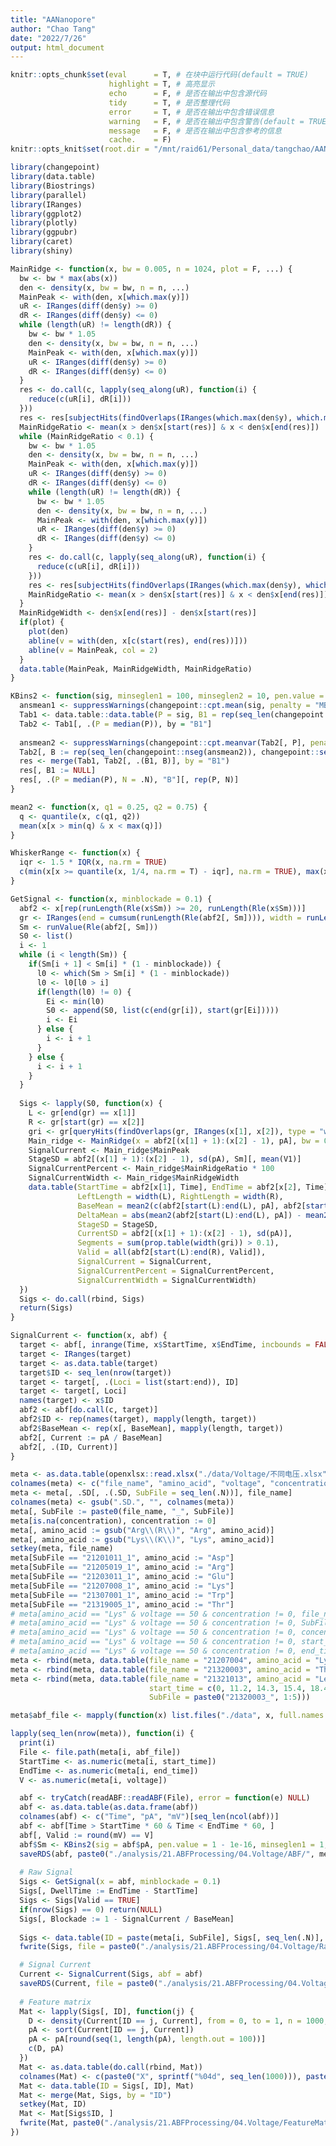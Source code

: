 ```yaml
---
title: "AANanopore"
author: "Chao Tang"
date: "2022/7/26"
output: html_document
---
```


```r
knitr::opts_chunk$set(eval      = T, # 在块中运行代码(default = TRUE)
                      highlight = T, # 高亮显示
                      echo      = F, # 是否在输出中包含源代码
                      tidy      = T, # 是否整理代码
                      error     = T, # 是否在输出中包含错误信息
                      warning   = F, # 是否在输出中包含警告(default = TRUE)
                      message   = F, # 是否在输出中包含参考的信息
                      cache.    = F)
knitr::opts_knit$set(root.dir = "/mnt/raid61/Personal_data/tangchao/AANanopore")
```

```r
library(changepoint)
library(data.table)
library(Biostrings)
library(parallel)
library(IRanges)
library(ggplot2)
library(plotly)
library(ggpubr)
library(caret)
library(shiny)
```

```r
MainRidge <- function(x, bw = 0.005, n = 1024, plot = F, ...) {
  bw <- bw * max(abs(x))
  den <- density(x, bw = bw, n = n, ...)
  MainPeak <- with(den, x[which.max(y)])
  uR <- IRanges(diff(den$y) >= 0)
  dR <- IRanges(diff(den$y) <= 0)
  while (length(uR) != length(dR)) {
    bw <- bw * 1.05
    den <- density(x, bw = bw, n = n, ...)
    MainPeak <- with(den, x[which.max(y)])
    uR <- IRanges(diff(den$y) >= 0)
    dR <- IRanges(diff(den$y) <= 0)
  }
  res <- do.call(c, lapply(seq_along(uR), function(i) {
    reduce(c(uR[i], dR[i]))
  }))
  res <- res[subjectHits(findOverlaps(IRanges(which.max(den$y), which.max(den$y)), res))]
  MainRidgeRatio <- mean(x > den$x[start(res)] & x < den$x[end(res)])
  while (MainRidgeRatio < 0.1) {
    bw <- bw * 1.05
    den <- density(x, bw = bw, n = n, ...)
    MainPeak <- with(den, x[which.max(y)])
    uR <- IRanges(diff(den$y) >= 0)
    dR <- IRanges(diff(den$y) <= 0)
    while (length(uR) != length(dR)) {
      bw <- bw * 1.05
      den <- density(x, bw = bw, n = n, ...)
      MainPeak <- with(den, x[which.max(y)])
      uR <- IRanges(diff(den$y) >= 0)
      dR <- IRanges(diff(den$y) <= 0)
    }
    res <- do.call(c, lapply(seq_along(uR), function(i) {
      reduce(c(uR[i], dR[i]))
    }))
    res <- res[subjectHits(findOverlaps(IRanges(which.max(den$y), which.max(den$y)), res))]
    MainRidgeRatio <- mean(x > den$x[start(res)] & x < den$x[end(res)])
  }
  MainRidgeWidth <- den$x[end(res)] - den$x[start(res)]
  if(plot) {
    plot(den)
    abline(v = with(den, x[c(start(res), end(res))]))
    abline(v = MainPeak, col = 2)
  }
  data.table(MainPeak, MainRidgeWidth, MainRidgeRatio)
}

KBins2 <- function(sig, minseglen1 = 100, minseglen2 = 10, pen.value = 1e-3) {
  ansmean1 <- suppressWarnings(changepoint::cpt.mean(sig, penalty = "MBIC", method = "PELT", minseglen = minseglen1))
  Tab1 <- data.table::data.table(P = sig, B1 = rep(seq_len(changepoint::nseg(ansmean1)), changepoint::seg.len(ansmean1)))
  Tab2 <- Tab1[, .(P = median(P)), by = "B1"]
  
  ansmean2 <- suppressWarnings(changepoint::cpt.meanvar(Tab2[, P], penalty = "Asymptotic", pen.value = pen.value, method = "PELT", minseglen = minseglen2))
  Tab2[, B := rep(seq_len(changepoint::nseg(ansmean2)), changepoint::seg.len(ansmean2))]
  res <- merge(Tab1, Tab2[, .(B1, B)], by = "B1")
  res[, B1 := NULL]
  res[, .(P = median(P), N = .N), "B"][, rep(P, N)]
}

mean2 <- function(x, q1 = 0.25, q2 = 0.75) {
  q <- quantile(x, c(q1, q2))
  mean(x[x > min(q) & x < max(q)])
}

WhiskerRange <- function(x) {
  iqr <- 1.5 * IQR(x, na.rm = TRUE)
  c(min(x[x >= quantile(x, 1/4, na.rm = T) - iqr], na.rm = TRUE), max(x[x <= quantile(x, 3/4, na.rm = T) + iqr], na.rm = TRUE))
}

GetSignal <- function(x, minblockade = 0.1) {
  abf2 <- x[rep(runLength(Rle(x$Sm)) >= 20, runLength(Rle(x$Sm)))]
  gr <- IRanges(end = cumsum(runLength(Rle(abf2[, Sm]))), width = runLength(Rle(abf2[, Sm])))
  Sm <- runValue(Rle(abf2[, Sm]))
  S0 <- list()
  i <- 1
  while (i < length(Sm)) {
    if(Sm[i + 1] < Sm[i] * (1 - minblockade)) {
      l0 <- which(Sm > Sm[i] * (1 - minblockade))
      l0 <- l0[l0 > i]
      if(length(l0) != 0) {
        Ei <- min(l0)
        S0 <- append(S0, list(c(end(gr[i]), start(gr[Ei]))))
        i <- Ei
      } else {
        i <- i + 1
      }
    } else {
      i <- i + 1
    }
  }
  
  Sigs <- lapply(S0, function(x) {
    L <- gr[end(gr) == x[1]]
    R <- gr[start(gr) == x[2]]
    gri <- gr[queryHits(findOverlaps(gr, IRanges(x[1], x[2]), type = "within"))]
    Main_ridge <- MainRidge(x = abf2[(x[1] + 1):(x[2] - 1), pA], bw = 0.005)
    SignalCurrent <- Main_ridge$MainPeak
    StageSD = abf2[(x[1] + 1):(x[2] - 1), sd(pA), Sm][, mean(V1)]
    SignalCurrentPercent <- Main_ridge$MainRidgeRatio * 100
    SignalCurrentWidth <- Main_ridge$MainRidgeWidth
    data.table(StartTime = abf2[x[1], Time], EndTime = abf2[x[2], Time], 
               LeftLength = width(L), RightLength = width(R), 
               BaseMean = mean2(c(abf2[start(L):end(L), pA], abf2[start(R):end(R), pA])),
               DeltaMean = abs(mean2(abf2[start(L):end(L), pA]) - mean2(abf2[start(R):end(R), pA])),
               StageSD = StageSD, 
               CurrentSD = abf2[(x[1] + 1):(x[2] - 1), sd(pA)], 
               Segments = sum(prop.table(width(gri)) > 0.1), 
               Valid = all(abf2[start(L):end(R), Valid]), 
               SignalCurrent = SignalCurrent, 
               SignalCurrentPercent = SignalCurrentPercent, 
               SignalCurrentWidth = SignalCurrentWidth)
  })
  Sigs <- do.call(rbind, Sigs)
  return(Sigs)
}

SignalCurrent <- function(x, abf) {
  target <- abf[, inrange(Time, x$StartTime, x$EndTime, incbounds = FALSE)]
  target <- IRanges(target)
  target <- as.data.table(target)
  target$ID <- seq_len(nrow(target))
  target <- target[, .(Loci = list(start:end)), ID]
  target <- target[, Loci]
  names(target) <- x$ID
  abf2 <- abf[do.call(c, target)]
  abf2$ID <- rep(names(target), mapply(length, target))
  abf2$BaseMean <- rep(x[, BaseMean], mapply(length, target))
  abf2[, Current := pA / BaseMean]
  abf2[, .(ID, Current)]
}
```

```r
meta <- as.data.table(openxlsx::read.xlsx("./data/Voltage/不同电压.xlsx"))
colnames(meta) <- c("file_name", "amino_acid", "voltage", "concentration", "start_time", "end_time")
meta <- meta[, .SD[, .(.SD, SubFile = seq_len(.N))], file_name]
colnames(meta) <- gsub(".SD.", "", colnames(meta))
meta[, SubFile := paste0(file_name, "_", SubFile)]
meta[is.na(concentration), concentration := 0]
meta[, amino_acid := gsub("Arg\\(R\\)", "Arg", amino_acid)]
meta[, amino_acid := gsub("Lys\\(K\\)", "Lys", amino_acid)]
setkey(meta, file_name)
meta[SubFile == "21201011_1", amino_acid := "Asp"]
meta[SubFile == "21205019_1", amino_acid := "Arg"]
meta[SubFile == "21203011_1", amino_acid := "Glu"]
meta[SubFile == "21207008_1", amino_acid := "Lys"]
meta[SubFile == "21307001_1", amino_acid := "Trp"]
meta[SubFile == "21319005_1", amino_acid := "Thr"]
# meta[amino_acid == "Lys" & voltage == 50 & concentration != 0, file_name := "21207004"]
# meta[amino_acid == "Lys" & voltage == 50 & concentration != 0, SubFile := "21207004_1"]
# meta[amino_acid == "Lys" & voltage == 50 & concentration != 0, concentration := "100"]
# meta[amino_acid == "Lys" & voltage == 50 & concentration != 0, start_time := "7"]
# meta[amino_acid == "Lys" & voltage == 50 & concentration != 0, end_time := "16"]
meta <- rbind(meta, data.table(file_name = "21207004", amino_acid = "Lys", voltage = 50, concentration = 100, start_time = 7, end_time = 16, SubFile = "21207004_1"))
meta <- rbind(meta, data.table(file_name = "21320003", amino_acid = "Thr", voltage = 50, concentration = 100, start_time = 11, end_time = 18, SubFile = "21320003_1"))
meta <- rbind(meta, data.table(file_name = "21321013", amino_acid = "Leu", voltage = c(50, 75, 100, 100, 100), concentration = 100, 
                               start_time = c(0, 11.2, 14.3, 15.4, 18.4), end_time = c(6.5, 14.2, 14.9, 16.8, 19.2), 
                               SubFile = paste0("21320003_", 1:5)))

meta$abf_file <- mapply(function(x) list.files("./data", x, full.names = T, recursive = T)[1], meta$file_name)
```

```r
lapply(seq_len(nrow(meta)), function(i) {
  print(i)
  File <- file.path(meta[i, abf_file])
  StartTime <- as.numeric(meta[i, start_time])
  EndTime <- as.numeric(meta[i, end_time])
  V <- as.numeric(meta[i, voltage])

  abf <- tryCatch(readABF::readABF(File), error = function(e) NULL)
  abf <- as.data.table(as.data.frame(abf))
  colnames(abf) <- c("Time", "pA", "mV")[seq_len(ncol(abf))]
  abf <- abf[Time > StartTime * 60 & Time < EndTime * 60, ]
  abf[, Valid := round(mV) == V]
  abf$Sm <- KBins2(sig = abf$pA, pen.value = 1 - 1e-16, minseglen1 = 1, minseglen2 = 1)
  saveRDS(abf, paste0("./analysis/21.ABFProcessing/04.Voltage/ABF/", meta[i, SubFile], ".Rds"))
  
  # Raw Signal
  Sigs <- GetSignal(x = abf, minblockade = 0.1)
  Sigs[, DwellTime := EndTime - StartTime]
  Sigs <- Sigs[Valid == TRUE]
  if(nrow(Sigs) == 0) return(NULL)
  Sigs[, Blockade := 1 - SignalCurrent / BaseMean]
  
  Sigs <- data.table(ID = paste(meta[i, SubFile], Sigs[, seq_len(.N)], sep = "_"), Sigs)
  fwrite(Sigs, file = paste0("./analysis/21.ABFProcessing/04.Voltage/RawSignal/RawSignal_", meta[i, SubFile], ".txt"), sep = "\t", row.names = F, quote = F)

  # Signal Current
  Current <- SignalCurrent(Sigs, abf = abf)
  saveRDS(Current, file = paste0("./analysis/21.ABFProcessing/04.Voltage/SignalCurrent/SignalCurrent_", meta[i, SubFile], ".Rds"))
  
  # Feature matrix
  Mat <- lapply(Sigs[, ID], function(j) {
    D <- density(Current[ID == j, Current], from = 0, to = 1, n = 1000, bw = 0.005)$y
    pA <- sort(Current[ID == j, Current])
    pA <- pA[round(seq(1, length(pA), length.out = 100))]
    c(D, pA)
  })
  Mat <- as.data.table(do.call(rbind, Mat))
  colnames(Mat) <- c(paste0("X", sprintf("%04d", seq_len(1000))), paste0("P", sprintf("%03d", 1:100)))
  Mat <- data.table(ID = Sigs[, ID], Mat)
  Mat <- merge(Mat, Sigs, by = "ID")
  setkey(Mat, ID)
  Mat <- Mat[Sigs$ID, ]
  fwrite(Mat, paste0("./analysis/21.ABFProcessing/04.Voltage/FeatureMatrix/FeatureMatrix_", meta[i, SubFile], ".txt"), sep = "\t", quote = F)
})
```


